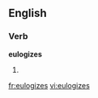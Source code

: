 
==English==

===Verb===
'''eulogizes'''

# {{third-person singular of|[[eulogize]]}}

[[fr:eulogizes]]
[[vi:eulogizes]]